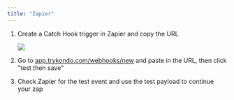 ```yaml
---
title: "Zapier"
---
```


1. Create a Catch Hook trigger in Zapier and copy the URL

   ![](/CleanShot2025-03-03at18.59.33.png)

2. Go to [app.trykondo.com/webhooks/new](https://app.trykondo.com/webhooks/new) and paste in the URL, then click "test then save"

3. Check Zapier for the test event and use the test payload to continue your zap
